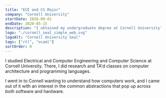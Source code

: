 ```yaml
---
title: "ECE and CS Major"
company: "Cornell University"
startDate: 2016-09-01
endDate: 2020-05-15
description: "I obtained my undergraduate degree at Cornell University"
logo: "./cornell_seal_simple_web.svg"
logoAlt: "Cornell University Seal"
tags: ["rtl", "ocaml"]
sortOrder: 0
---
```


I studied Electrical and Computer Engineering and Computer Science at Cornell University.
There, I did research and TA'd classes on computer architecture and programming languages.

I went in to Cornell wanting to understand how computers work, and
I came out of it with an interest in the common abstractions that pop up across _both_
software and hardware.
